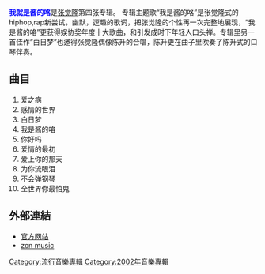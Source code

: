 {{Infobox Album
| Name = 我就是酱的咯
| Original_name = 我就是酱的咯
| Type = 專輯
| Longtype = 
| Artist = [[张觉隆|张觉隆]]
| Cover = Juelong4.JPG 
| Released = 2002年
| Recorded = 國語流行、中文流行
| Genre = 
| Length = 
| Label = 滚石唱片
| Producer = 
| Reviews = 
| Last album = [[蓝_(专辑)|蓝]]<br/>〈1998年〉
| This album = '''我就是酱的咯'''<br/>〈2002年〉
| Next album =[[关键时刻_(专辑)|关键时刻]]<br/>〈2004年〉
}}

<span style="color: blue;">'''我就是酱的咯'''</span>是[[张觉隆|张觉隆]]第四张专辑。 专辑主题歌“我是酱的咯”是张觉隆式的hiphop,rap新尝试，幽默，逗趣的歌词，把张觉隆的个性再一次完整地展现，“我是酱的咯”更获得娱协奖年度十大歌曲，和引发成时下年轻人口头禅。专辑里另一首佳作“白日梦”也邀得张觉隆偶像陈升的合唱，陈升更在曲子里吹奏了陈升式的口琴伴奏。

==曲目==
# 爱之病
# 感情的世界
# 白日梦
# 我是酱的咯
# 你好吗
# 爱情的最初
# 爱上你的那天
# 为你流眼泪
# 不会弹钢琴
# 全世界你最怕鬼

==外部連結==
*[https://web.archive.org/web/20070821064537/http://www.zhangjuelong.com/ 官方网站]
*[https://web.archive.org/web/20070712211355/http://www.zcnmusic.com/ zcn music]

[[Category:流行音樂專輯|Category:流行音樂專輯]]
[[Category:2002年音樂專輯|Category:2002年音樂專輯]]